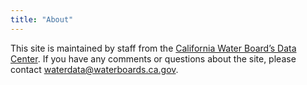 ```yaml
---
title: "About"
---
```


This site is maintained by staff from the [California Water Board's Data Center](https://github.com/CAWaterBoardDataCenter). If you have any comments or questions about the site, please contact [waterdata\@waterboards.ca.gov](mailto:%20waterdata@waterboards.ca.gov).
